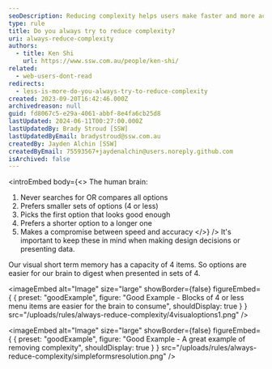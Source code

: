 ```yaml
---
seoDescription: Reducing complexity helps users make faster and more accurate decisions by presenting them with smaller sets of options
type: rule
title: Do you always try to reduce complexity?
uri: always-reduce-complexity
authors:
  - title: Ken Shi
    url: https://www.ssw.com.au/people/ken-shi/
related:
  - web-users-dont-read
redirects:
  - less-is-more-do-you-always-try-to-reduce-complexity
created: 2023-09-20T16:42:46.000Z
archivedreason: null
guid: fd8067c5-e29a-4061-abbf-8e4fa6cb25d8
lastUpdated: 2024-06-11T00:27:00.000Z
lastUpdatedBy: Brady Stroud [SSW]
lastUpdatedByEmail: bradystroud@ssw.com.au
createdBy: Jayden Alchin [SSW]
createdByEmail: 75593567+jaydenalchin@users.noreply.github.com
isArchived: false
---
```


<introEmbed
  body={<>
The human brain:

1. Never searches for OR compares all options
2. Prefers smaller sets of options (4 or less)
3. Picks the first option that looks good enough
4. Prefers a shorter option to a longer one
5. Makes a compromise between speed and accuracy
  </>}
/>
It's important to keep these in mind when making design decisions or presenting data.

Our visual short term memory has a capacity of 4 items. So options are easier for our brain to digest when presented in sets of 4.

<imageEmbed
  alt="Image"
  size="large"
  showBorder={false}
  figureEmbed={ {
    preset: "goodExample",
    figure: "Good Example - Blocks of 4 or less menu items are easier for the brain to consume",
    shouldDisplay: true
  } }
  src="/uploads/rules/always-reduce-complexity/4visualoptions1.png"
/>


<imageEmbed
  alt="Image"
  size="large"
  showBorder={false}
  figureEmbed={ {
    preset: "goodExample",
    figure: "Good Example - A great example of removing complexity",
    shouldDisplay: true
  } }
  src="/uploads/rules/always-reduce-complexity/simpleformsresolution.png"
/>
